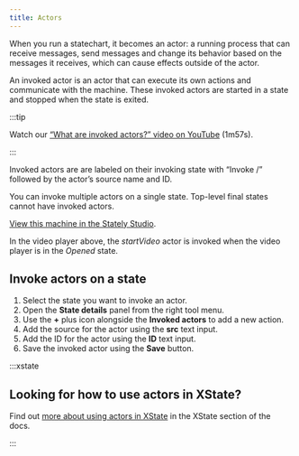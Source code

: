 ```yaml
---
title: Actors
---
```



When you run a statechart, it becomes an actor: a running process that can receive messages, send messages and change its behavior based on the messages it receives, which can cause effects outside of the actor.

An invoked actor is an actor that can execute its own actions and communicate with the machine. These invoked actors are started in a state and stopped when the state is exited.

:::tip

Watch our [“What are invoked actors?” video on YouTube](https://www.youtube.com/watch?v=TRMS8NYKWnA&list=PLvWgkXBB3dd4I_l-djWVU2UGPyBgKfnTQ&index=9) (1m57s).

:::

Invoked actors are are labeled on their invoking state with “Invoke /” followed by the actor’s source name and ID.

You can invoke multiple actors on a single state. Top-level final states cannot have invoked actors.

<p>
<ThemedImage
  alt="Video player state machine containing closed and opened states. On the Play event, the Closed state transitions to the Opened state. The Opened state invokes a startVideo actor and has a description of “The video player should be in full-screen mode.” The Opened state contains Playing and Paused states, which are transitioned between using the Pause and Play events. There’s a Stop event from the Opened state that transitions to the final state of Stopped. There’s a delayed transition from the Stopped state back to the Closed state after 5 seconds."
  sources={{
    light: 'https://stately.ai/registry/machines/66f77051-089e-4b0a-9fa9-42e1f7598135.light.png',
    dark: 'https://stately.ai/registry/machines/66f77051-089e-4b0a-9fa9-42e1f7598135.dark.png',
  }}
/>
</p>

[View this machine in the Stately Studio](https://stately.ai/registry/editor/e13bef2b-bb13-4465-96ac-0bc25340688e?machineId=66f77051-089e-4b0a-9fa9-42e1f7598135).

In the video player above, the *startVideo* actor is invoked when the video player is in the *Opened* state.

## Invoke actors on a state

1. Select the state you want to invoke an actor.
2. Open the **State details** panel from the right tool menu.
3. Use the **+** plus icon alongside the **Invoked actors** to add a new action.
4. Add the source for the actor using the **src** text input.
5. Add the ID for the actor using the **ID** text input.
6. Save the invoked actor using the **Save** button.

:::xstate 

## Looking for how to use actors in XState?

Find out [more about using actors in XState](/xstate/actors/intro.mdx) in the XState section of the docs.

:::